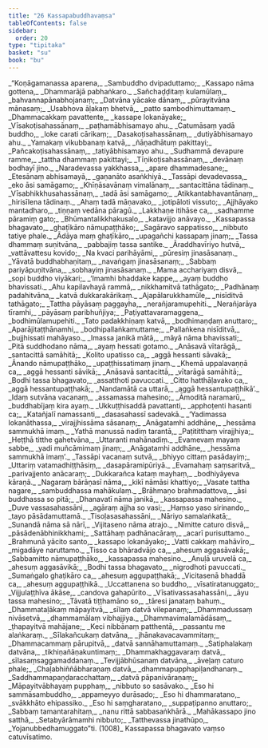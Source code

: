 ```yaml
---
title: "26 Kassapabuddhavaṃsa"
tableOfContents: false
sidebar:
  order: 20
type: "tipitaka"
basket: "su"
book: "bu"
---
```



<DynamicBreadcrumb />

<Division number="1" book="bu" bookNo="21" page="359">

<Paragraph number="984" type="verses" book="bu">
_“Koṇāgamanassa aparena,_  
_Sambuddho dvipaduttamo;_  
_Kassapo nāma gottena,_  
_Dhammarājā pabhaṅkaro._  

</Paragraph>

</Division>
<Division number="2" book="bu" bookNo="21" page="359">

<Paragraph number="985" type="verses" book="bu">
_Sañchaḍḍitaṃ kulamūlaṃ,_  
_bahvannapānabhojanaṃ;_  
_Datvāna yācake dānaṃ,_  
_pūrayitvāna mānasaṃ;_  
_Usabhova āḷakaṃ bhetvā,_  
_patto sambodhimuttamaṃ._  

</Paragraph>

</Division>
<Division number="3" book="bu" bookNo="21" page="359">

<Paragraph number="986" type="verses" book="bu">
_Dhammacakkaṃ pavattente,_  
_kassape lokanāyake;_  
_Vīsakoṭisahassānaṃ,_  
_paṭhamābhisamayo ahu._  

</Paragraph>

</Division>
<Division number="4" book="bu" bookNo="21" page="359">

<Paragraph number="987" type="verses" book="bu">
_Catumāsaṃ yadā buddho,_  
_loke carati cārikaṃ;_  
_Dasakoṭisahassānaṃ,_  
_dutiyābhisamayo ahu._  

</Paragraph>

</Division>
<Division number="5" book="bu" bookNo="21" page="359">

<Paragraph number="988" type="verses" book="bu">
_Yamakaṃ vikubbanaṃ katvā,_  
_ñāṇadhātuṃ pakittayi;_  
_Pañcakoṭisahassānaṃ,_  
_tatiyābhisamayo ahu._  

</Paragraph>

</Division>
<Division number="6" book="bu" bookNo="21" page="359">

<Paragraph number="989" type="verses" book="bu">
_Sudhammā devapure ramme,_  
_tattha dhammaṃ pakittayi;_  
_Tīṇikoṭisahassānaṃ,_  
_devānaṃ bodhayī jino._  

</Paragraph>

</Division>
<Division number="7" book="bu" bookNo="21" page="359">

<Paragraph number="990" type="verses" book="bu">
_Naradevassa yakkhassa,_  
_apare dhammadesane;_  
_Etesānaṃ abhisamayā,_  
_gaṇanāto asaṅkhiyā._  

</Paragraph>

</Division>
<Division number="8" book="bu" bookNo="21" page="360">

<Paragraph number="991" type="verses" book="bu">
_Tassāpi devadevassa,_  
_eko āsi samāgamo;_  
_Khīṇāsavānaṃ vimalānaṃ,_  
_santacittāna tādinaṃ._  

</Paragraph>

</Division>
<Division number="9" book="bu" bookNo="21" page="360">

<Paragraph number="992" type="verses" book="bu">
_Vīsabhikkhusahassānaṃ,_  
_tadā āsi samāgamo;_  
_Atikkantabhavantānaṃ,_  
_hirisīlena tādinaṃ._  

</Paragraph>

</Division>
<Division number="10" book="bu" bookNo="21" page="360">

<Paragraph number="993" type="verses" book="bu">
_Ahaṃ tadā māṇavako,_  
_jotipāloti vissuto;_  
_Ajjhāyako mantadharo,_  
_tiṇṇaṃ vedāna pāragū._  

</Paragraph>

</Division>
<Division number="11" book="bu" bookNo="21" page="360">

<Paragraph number="994" type="verses" book="bu">
_Lakkhaṇe itihāse ca,_  
_sadhamme pāramiṃ gato;_  
_Bhūmantalikkhakusalo,_  
_katavijjo anāvayo._  

</Paragraph>

</Division>
<Division number="12" book="bu" bookNo="21" page="360">

<Paragraph number="995" type="verses" book="bu">
_Kassapassa bhagavato,_  
_ghaṭīkāro nāmupaṭṭhāko;_  
_Sagāravo sappatisso,_  
_nibbuto tatiye phale._  

</Paragraph>

</Division>
<Division number="13" book="bu" bookNo="21" page="360">

<Paragraph number="996" type="verses" book="bu">
_Ādāya maṃ ghaṭīkāro,_  
_upagañchi kassapaṃ jinaṃ;_  
_Tassa dhammaṃ suṇitvāna,_  
_pabbajiṃ tassa santike._  

</Paragraph>

</Division>
<Division number="14" book="bu" bookNo="21" page="360">

<Paragraph number="997" type="verses" book="bu">
_Āraddhavīriyo hutvā,_  
_vattāvattesu kovido;_  
_Na kvaci parihāyāmi,_  
_pūresiṃ jinasāsanaṃ._  

</Paragraph>

</Division>
<Division number="15" book="bu" bookNo="21" page="360">

<Paragraph number="998" type="verses" book="bu">
_Yāvatā buddhabhaṇitaṃ,_  
_navaṅgaṃ jinasāsanaṃ;_  
_Sabbaṃ pariyāpuṇitvāna,_  
_sobhayiṃ jinasāsanaṃ._  

</Paragraph>

</Division>
<Division number="16" book="bu" bookNo="21" page="360">

<Paragraph number="999" type="verses" book="bu">
_Mama acchariyaṃ disvā,_  
_sopi buddho viyākari;_  
_‘Imamhi bhaddake kappe,_  
_ayaṃ buddho bhavissati._  

</Paragraph>

</Division>
<Division number="17" book="bu" bookNo="21" page="360">

<Paragraph number="1000" type="verses" book="bu">
_Ahu kapilavhayā rammā,_  
_nikkhamitvā tathāgato;_  
_Padhānaṃ padahitvāna,_  
_katvā dukkarakārikaṃ._  

</Paragraph>

</Division>
<Division number="18" book="bu" bookNo="21" page="360">

<Paragraph number="1001" type="verses" book="bu">
_Ajapālarukkhamūle,_  
_nisīditvā tathāgato;_  
_Tattha pāyāsaṃ paggayha,_  
_nerañjaramupehiti._  

</Paragraph>

</Division>
<Division number="19" book="bu" bookNo="21" page="360">

<Paragraph number="1002" type="verses" book="bu">
_Nerañjarāya tīramhi,_  
_pāyāsaṃ paribhuñjiya;_  
_Paṭiyattavaramaggena,_  
_bodhimūlamupehiti._  

</Paragraph>

</Division>
<Division number="20" book="bu" bookNo="21" page="360">

<Paragraph number="1003" type="verses" book="bu">
_Tato padakkhiṇaṃ katvā,_  
_bodhimaṇḍaṃ anuttaro;_  
_Aparājitaṭṭhānamhi,_  
_bodhipallaṅkamuttame;_  
_Pallaṅkena nisīditvā,_  
_bujjhissati mahāyaso._  

</Paragraph>

</Division>
<Division number="21" book="bu" bookNo="21" page="360">

<Paragraph number="1004" type="verses" book="bu">
_Imassa janikā mātā,_  
_māyā nāma bhavissati;_  
_Pitā suddhodano nāma,_  
_ayaṃ hessati gotamo._  

</Paragraph>

</Division>
<Division number="22" book="bu" bookNo="21" page="361">

<Paragraph number="1005" type="verses" book="bu">
_Anāsavā vītarāgā,_  
_santacittā samāhitā;_  
_Kolito upatisso ca,_  
_aggā hessanti sāvakā;_  
_Ānando nāmupaṭṭhāko,_  
_upaṭṭhissatimaṃ jinaṃ._  

</Paragraph>

</Division>
<Division number="23" book="bu" bookNo="21" page="361">

<Paragraph number="1006" type="verses" book="bu">
_Khemā uppalavaṇṇā ca,_  
_aggā hessanti sāvikā;_  
_Anāsavā santacittā,_  
_vītarāgā samāhitā;_  
_Bodhi tassa bhagavato,_  
_assatthoti pavuccati._  

</Paragraph>

</Division>
<Division number="24" book="bu" bookNo="21" page="361">

<Paragraph number="1007" type="verses" book="bu">
_Citto hatthāḷavako ca,_  
_aggā hessantupaṭṭhakā;_  
_Nandamātā ca uttarā,_  
_aggā hessantupaṭṭhikā’._  

</Paragraph>

</Division>
<Division number="25" book="bu" bookNo="21" page="361">

<Paragraph number="1008" type="verses" book="bu">
_Idaṃ sutvāna vacanaṃ,_  
_assamassa mahesino;_  
_Āmoditā naramarū,_  
_buddhabījaṃ kira ayaṃ._  

</Paragraph>

</Division>
<Division number="26" book="bu" bookNo="21" page="355">

<Paragraph number="1009" type="verses" book="bu">
_Ukkuṭṭhisaddā pavattanti,_  
_apphoṭenti hasanti ca;_  
_Katañjalī namassanti,_  
_dasasahassī sadevakā._  

</Paragraph>

</Division>
<Division number="27" book="bu" bookNo="21" page="353">

<Paragraph number="1010" type="verses" book="bu">
_‘Yadimassa lokanāthassa,_  
_virajjhissāma sāsanaṃ;_  
_Anāgatamhi addhāne,_  
_hessāma sammukhā imaṃ._  

</Paragraph>

</Division>
<Division number="28" book="bu" bookNo="21" page="348">

<Paragraph number="1011" type="verses" book="bu">
_Yathā manussā nadiṃ tarantā,_  
_Paṭititthaṃ virajjhiya;_  
_Heṭṭhā titthe gahetvāna,_  
_Uttaranti mahānadiṃ._  

</Paragraph>

</Division>
<Division number="29" book="bu" bookNo="21" page="343">

<Paragraph number="1012" type="verses" book="bu">
_Evamevaṃ mayaṃ sabbe,_  
_yadi muñcāmimaṃ jinaṃ;_  
_Anāgatamhi addhāne,_  
_hessāma sammukhā imaṃ’._  

</Paragraph>

</Division>
<Division number="30" book="bu" bookNo="21" page="345">

<Paragraph number="1013" type="verses" book="bu">
_Tassāpi vacanaṃ sutvā,_  
_bhiyyo cittaṃ pasādayiṃ;_  
_Uttariṃ vatamadhiṭṭhāsiṃ,_  
_dasapāramipūriyā._  

</Paragraph>

</Division>
<Division number="31" book="bu" bookNo="21" page="345">

<Paragraph number="1014" type="verses" book="bu">
_Evamahaṃ saṃsaritvā,_  
_parivajjento anācaraṃ;_  
_Dukkarañca kataṃ mayhaṃ,_  
_bodhiyāyeva kāraṇā._  

</Paragraph>

</Division>
<Division number="32" book="bu" bookNo="21" page="343">

<Paragraph number="1015" type="verses" book="bu">
_Nagaraṃ bārāṇasī nāma,_  
_kikī nāmāsi khattiyo;_  
_Vasate tattha nagare,_  
_sambuddhassa mahākulaṃ._  

</Paragraph>

</Division>
<Division number="33" book="bu" bookNo="21" page="350">

<Paragraph number="1016" type="verses" book="bu">
_Brāhmaṇo brahmadattova,_  
_āsi buddhassa so pitā;_  
_Dhanavatī nāma janikā,_  
_kassapassa mahesino._  

</Paragraph>

</Division>
<Division number="34" book="bu" bookNo="21" page="350">

<Paragraph number="1017" type="verses" book="bu">
_Duve vassasahassāni,_  
_agāraṃ ajjha so vasi;_  
_Haṃso yaso sirinando,_  
_tayo pāsādamuttamā._  

</Paragraph>

</Division>
<Division number="35" book="bu" bookNo="21" page="366">

<Paragraph number="1018" type="verses" book="bu">
_Tisoḷasasahassāni,_  
_Nāriyo samalaṅkatā;_  
_Sunandā nāma sā nārī,_  
_Vijitaseno nāma atrajo._  

</Paragraph>

</Division>
<Division number="36" book="bu" bookNo="21" page="366">

<Paragraph number="1019" type="verses" book="bu">
_Nimitte caturo disvā,_  
_pāsādenābhinikkhami;_  
_Sattāhaṃ padhānacāraṃ,_  
_acarī purisuttamo._  

</Paragraph>

</Division>
<Division number="37" book="bu" bookNo="21" page="366">

<Paragraph number="1020" type="verses" book="bu">
_Brahmunā yācito santo,_  
_kassapo lokanāyako;_  
_Vatti cakkaṃ mahāvīro,_  
_migadāye naruttamo._  

</Paragraph>

</Division>
<Division number="38" book="bu" bookNo="21" page="326">

<Paragraph number="1021" type="verses" book="bu">
_Tisso ca bhāradvājo ca,_  
_ahesuṃ aggasāvakā;_  
_Sabbamitto nāmupaṭṭhāko,_  
_kassapassa mahesino._  

</Paragraph>

</Division>
<Division number="39" book="bu" bookNo="21" page="378">

<Paragraph number="1022" type="verses" book="bu">
_Anuḷā uruvelā ca,_  
_ahesuṃ aggasāvikā;_  
_Bodhi tassa bhagavato,_  
_nigrodhoti pavuccati._  

</Paragraph>

</Division>
<Division number="40" book="bu" bookNo="21" page="378">

<Paragraph number="1023" type="verses" book="bu">
_Sumaṅgalo ghaṭikāro ca,_  
_ahesuṃ aggupaṭṭhakā;_  
_Vicitasenā bhaddā ca,_  
_ahesuṃ aggupaṭṭhikā._  

</Paragraph>

</Division>
<Division number="41" book="bu" bookNo="21" page="378">

<Paragraph number="1024" type="verses" book="bu">
_Uccattanena so buddho,_  
_vīsatiratanuggato;_  
_Vijjulaṭṭhīva ākāse,_  
_candova gahapūrito._  

</Paragraph>

</Division>
<Division number="42" book="bu" bookNo="21" page="379">

<Paragraph number="1025" type="verses" book="bu">
_Vīsativassasahassāni,_  
_āyu tassa mahesino;_  
_Tāvatā tiṭṭhamāno so,_  
_tāresi janataṃ bahuṃ._  

</Paragraph>

</Division>
<Division number="43" book="bu" bookNo="21" page="379">

<Paragraph number="1026" type="verses" book="bu">
_Dhammataḷākaṃ māpayitvā,_  
_sīlaṃ datvā vilepanaṃ;_  
_Dhammadussaṃ nivāsetvā,_  
_dhammamālaṃ vibhajjiya._  

</Paragraph>

</Division>
<Division number="44" book="bu" bookNo="21" page="379">

<Paragraph number="1027" type="verses" book="bu">
_Dhammavimalamādāsaṃ,_  
_ṭhapayitvā mahājane;_  
_Keci nibbānaṃ patthentā,_  
_passantu me alaṅkaraṃ._  

</Paragraph>

</Division>
<Division number="45" book="bu" bookNo="21" page="379">

<Paragraph number="1028" type="verses" book="bu">
_Sīlakañcukaṃ datvāna,_  
_jhānakavacavammitaṃ;_  
_Dhammacammaṃ pārupitvā,_  
_datvā sannāhamuttamaṃ._  

</Paragraph>

</Division>
<Division number="46" book="bu" bookNo="21" page="379">

<Paragraph number="1029" type="verses" book="bu">
_Satiphalakaṃ datvāna,_  
_tikhiṇañāṇakuntimaṃ;_  
_Dhammakhaggavaraṃ datvā,_  
_sīlasaṃsaggamaddanaṃ._  

</Paragraph>

</Division>
<Division number="47" book="bu" bookNo="21" page="379">

<Paragraph number="1030" type="verses" book="bu">
_Tevijjābhūsanaṃ datvāna,_  
_āveḷaṃ caturo phale;_  
_Chaḷabhiññābharaṇaṃ datvā,_  
_dhammapupphapiḷandhanaṃ._  

</Paragraph>

</Division>
<Division number="48" book="bu" bookNo="21" page="379">

<Paragraph number="1031" type="verses" book="bu">
_Saddhammapaṇḍaracchattaṃ,_  
_datvā pāpanivāraṇaṃ;_  
_Māpayitvābhayaṃ pupphaṃ,_  
_nibbuto so sasāvako._  

</Paragraph>

</Division>
<Division number="49" book="bu" bookNo="21" page="379">

<Paragraph number="1032" type="verses" book="bu">
_Eso hi sammāsambuddho,_  
_appameyyo durāsado;_  
_Eso hi dhammaratano,_  
_svākkhāto ehipassiko._  

</Paragraph>

</Division>
<Division number="50" book="bu" bookNo="21" page="379">

<Paragraph number="1033" type="verses" book="bu">
_Eso hi saṃgharatano,_  
_suppaṭipanno anuttaro;_  
_Sabbaṃ tamantarahitaṃ,_  
_nanu rittā sabbasaṅkhārā._  

</Paragraph>

</Division>
<Division number="51" book="bu" bookNo="21" page="379">

<Paragraph number="1034" type="verses" book="bu">
_Mahākassapo jino satthā,_  
_Setabyārāmamhi nibbuto;_  
_Tatthevassa jinathūpo,_  
_Yojanubbedhamuggato”ti. (1008)_  


</Paragraph>
</Division>

<Paragraph number="1035" type="center" book="bu">
Kassapassa bhagavato vaṃso catuvīsatimo.
</Paragraph>